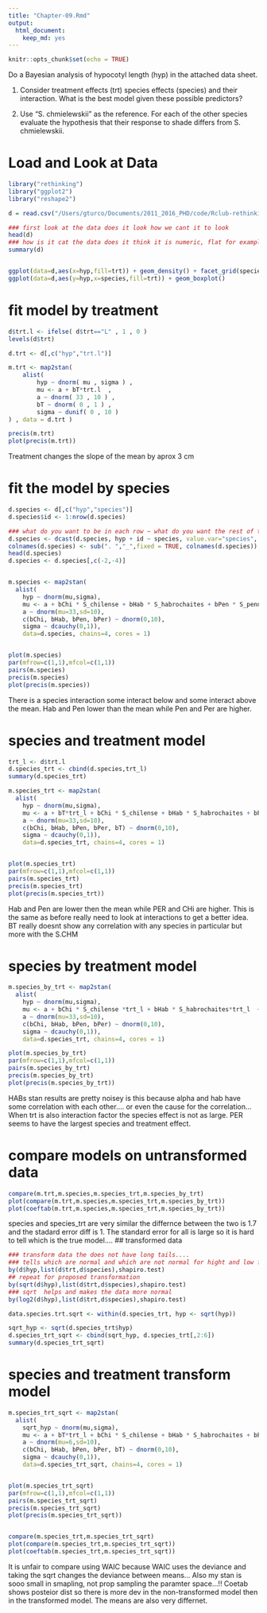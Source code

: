 ```yaml
---
title: "Chapter-09.Rmd"
output: 
  html_document: 
    keep_md: yes
---
```


```r
knitr::opts_chunk$set(echo = TRUE)
```

Do a Bayesian analysis of hypocotyl length (hyp) in the attached data sheet.

1) Consider treatment effects (trt) species effects (species) and their interaction.  What is the best model given these possible predictors?

2) Use "S. chmielewskii" as the reference.  For each of the other species evaluate the hypothesis that their response to shade differs from S. chmielewskii.

# Load and Look at Data

```r
library("rethinking")
library("ggplot2")
library("reshape2")

d = read.csv("/Users/gturco/Documents/2011_2016_PHD/code/Rclub-rethinking_Gina.Turco/Assignment_Chapter_09/TomatoR2CSHL.csv",header=TRUE)

### first look at the data does it look how we cant it to look
head(d)
### how is it cat the data does it think it is numeric, flat for example is not a factor as trtment is.. also check if things where inported at lowercase or upercase. Also see if any missing data point
summary(d)


ggplot(data=d,aes(x=hyp,fill=trt)) + geom_density() + facet_grid(species~trt)
ggplot(data=d,aes(y=hyp,x=species,fill=trt)) + geom_boxplot() 

```

# fit model by treatment
```r
d$trt.l <- ifelse( d$trt=="L" , 1 , 0 )
levels(d$trt)

d.trt <- d[,c("hyp","trt.l")]

m.trt <- map2stan(
    alist(
        hyp ~ dnorm( mu , sigma ) ,
        mu <- a + bT*trt.l  ,
        a ~ dnorm( 33 , 10 ) ,
        bT ~ dnorm( 0 , 1 ) ,
        sigma ~ dunif( 0 , 10 )
) , data = d.trt ) 

precis(m.trt)
plot(precis(m.trt))
```

Treatment changes the slope of the mean by aprox 3 cm


# fit the model by species

```r
d.species <- d[,c("hyp","species")]
d.species$id <- 1:nrow(d.species)

### what do you want to be in each row ~ what do you want the rest of the collems to be, lengths gives us zeros or ones depending on which vaule it is.. need id/index so that it doesnt combine simlar values into a singel row.
d.species <- dcast(d.species, hyp + id ~ species, value.var="species", fun.aggregate = length)
colnames(d.species) <- sub(". ","_",fixed = TRUE, colnames(d.species))
head(d.species)
d.species <- d.species[,c(-2,-4)]


m.species <- map2stan(
  alist(
    hyp ~ dnorm(mu,sigma),
    mu <- a + bChi * S_chilense + bHab * S_habrochaites + bPen * S_pennellii + bPer * S_peruvianum,
    a ~ dnorm(mu=33,sd=10),
    c(bChi, bHab, bPen, bPer) ~ dnorm(0,10),
    sigma ~ dcauchy(0,1)),
    data=d.species, chains=4, cores = 1)


plot(m.species)
par(mfrow=c(1,1),mfcol=c(1,1))
pairs(m.species)
precis(m.species)
plot(precis(m.species))
```

There is a species interaction some interact below and some interact above the mean. Hab and Pen lower than the mean while Pen and Per are higher.

# species and treatment model
```r
trt_l <- d$trt.l
d.species_trt <- cbind(d.species,trt_l)
summary(d.species_trt)

m.species_trt <- map2stan(
  alist(
    hyp ~ dnorm(mu,sigma),
    mu <- a + bT*trt_l + bChi * S_chilense + bHab * S_habrochaites + bPen * S_pennellii + bPer * S_peruvianum,
    a ~ dnorm(mu=33,sd=10),
    c(bChi, bHab, bPen, bPer, bT) ~ dnorm(0,10),
    sigma ~ dcauchy(0,1)),
    data=d.species_trt, chains=4, cores = 1)


plot(m.species_trt)
par(mfrow=c(1,1),mfcol=c(1,1))
pairs(m.species_trt)
precis(m.species_trt)
plot(precis(m.species_trt))

```

Hab and Pen are lower then the mean while PER and CHi are higher. This is the same as before really need to look at interactions to get a better idea. BT really doesnt show any correlation with any species in particular but more with the S.CHM 

# species by treatment model

```r

m.species_by_trt <- map2stan(
  alist(
    hyp ~ dnorm(mu,sigma),
    mu <- a + bChi * S_chilense *trt_l + bHab * S_habrochaites*trt_l  + bPen * S_pennellii*trt_l + bPer * S_peruvianum*trt_l,
    a ~ dnorm(mu=33,sd=10),
    c(bChi, bHab, bPen, bPer) ~ dnorm(0,10),
    sigma ~ dcauchy(0,1)),
    data=d.species_trt, chains=4, cores = 1)

plot(m.species_by_trt)
par(mfrow=c(1,1),mfcol=c(1,1))
pairs(m.species_by_trt)
precis(m.species_by_trt)
plot(precis(m.species_by_trt))

```

HABs stan results are pretty noisey is this because alpha and hab have some correlation with each other.... or even the cause for the correlation...When trt is also interaction factor the species effect is not as large. PER seems to have the largest species and treatment effect.
 
# compare models on untransformed data

```r
compare(m.trt,m.species,m.species_trt,m.species_by_trt)
plot(compare(m.trt,m.species,m.species_trt,m.species_by_trt))
plot(coeftab(m.trt,m.species,m.species_trt,m.species_by_trt))

```

species and species_trt are very similar the differnce between the two is 1.7 and the stadard error diff is 1. The standard error for all is large so it is hard to tell which is the true model....
## transformed data


```r
### transform data the does not have long tails....
### tells which are normal and which are not normal for hight and low for trt and species seperated
by(d$hyp,list(d$trt,d$species),shapiro.test)
## repeat for proposed transformation
by(sqrt(d$hyp),list(d$trt,d$species),shapiro.test)
### sqrt  helps and makes the data more normal 
by(log2(d$hyp),list(d$trt,d$species),shapiro.test)

data.species.trt.sqrt <- within(d.species_trt, hyp <- sqrt(hyp))

sqrt_hyp <- sqrt(d.species_trt$hyp)
d.species_trt_sqrt <- cbind(sqrt_hyp, d.species_trt[,2:6])
summary(d.species_trt_sqrt)

```


# species and treatment transform model
```r

m.species_trt_sqrt <- map2stan(
  alist(
    sqrt_hyp ~ dnorm(mu,sigma),
    mu <- a + bT*trt_l + bChi * S_chilense + bHab * S_habrochaites + bPen * S_pennellii + bPer * S_peruvianum,
    a ~ dnorm(mu=6,sd=10),
    c(bChi, bHab, bPen, bPer, bT) ~ dnorm(0,10),
    sigma ~ dcauchy(0,1)),
    data=d.species_trt_sqrt, chains=4, cores = 1)


plot(m.species_trt_sqrt)
par(mfrow=c(1,1),mfcol=c(1,1))
pairs(m.species_trt_sqrt)
precis(m.species_trt_sqrt)
plot(precis(m.species_trt_sqrt))


compare(m.species_trt,m.species_trt_sqrt)
plot(compare(m.species_trt,m.species_trt_sqrt))
plot(coeftab(m.species_trt,m.species_trt_sqrt))

```

It is unfair to compare using WAIC because WAIC uses the deviance and taking the sqrt changes the deviance between means... Also my stan is sooo small in smapling, not prop sampling the paramter space...!! Coetab shows posteior dist so there is more dev in the non-transformed model then in the transformed model. The means are also very differnet.

